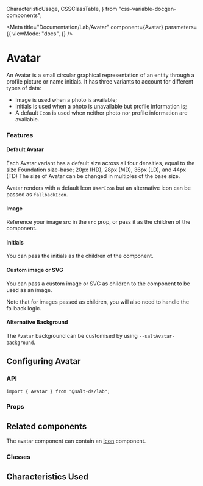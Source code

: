   CharacteristicUsage,
  CSSClassTable,
} from "css-variable-docgen-components";

<Meta
  title="Documentation/Lab/Avatar"
  component={Avatar}
  parameters={{
    viewMode: "docs",
  }}
/>

# Avatar

An Avatar is a small circular graphical representation of an entity through a profile picture or name initials.
It has three variants to account for different types of data:

- Image is used when a photo is available;
- Initials is used when a photo is unavailable but profile information is;
- A default `Icon` is used when neither photo nor profile information are available.

### Features

#### Default Avatar

Each Avatar variant has a default size across all four densities, equal to the size Foundation size-base; 20px (HD), 28px (MD), 36px (LD), and 44px (TD)
The size of Avatar can be changed in multiples of the base size.

<Canvas>
  <Story id="lab-avatar--default" />
</Canvas>

Avatar renders with a default Icon `UserIcon` but an alternative icon can be passed as `fallbackIcon`.

<Canvas>
  <Story id="lab-avatar--alternative-icon" />
</Canvas>

#### Image

Reference your image src in the `src` prop, or pass it as the children of the component.

<Canvas>
  <Story id="lab-avatar--with-image" />
</Canvas>

#### Initials

You can pass the initials as the children of the component.

<Canvas>
  <Story id="lab-avatar--initials" />
</Canvas>

#### Custom image or SVG

You can pass a custom image or SVG as children to the component to be used as an image.

<Canvas>
  <Story id="lab-avatar--with-custom-svg" />
</Canvas>

Note that for images passed as children, you will also need to handle the fallback logic.

<Canvas>
  <Story id="lab-avatar--image-fallback" />
</Canvas>

#### Alternative Background

The `Avatar` background can be customised by using `--saltAvatar-background`.

<Canvas>
  <Story id="lab-avatar--alternative-background" />
</Canvas>

## Configuring Avatar

### API

```
import { Avatar } from "@salt-ds/lab";
```

### Props

<ArgsTable of={Avatar} />

## Related components

The avatar component can contain an [Icon](?path=/docs/documentation-icons-icon--page) component.

### Classes

<CSSClassTable of={Avatar} />

## Characteristics Used

<CharacteristicUsage of={Avatar} />

<HelpAndSupport />
